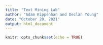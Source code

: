 ```yaml
---
title: "Text Mining Lab"
author: "Adam Kippenhan and Declan Young"
date: "October 20, 2021"
output: html_document
---
```


```r
knitr::opts_chunk$set(echo = TRUE)
```

